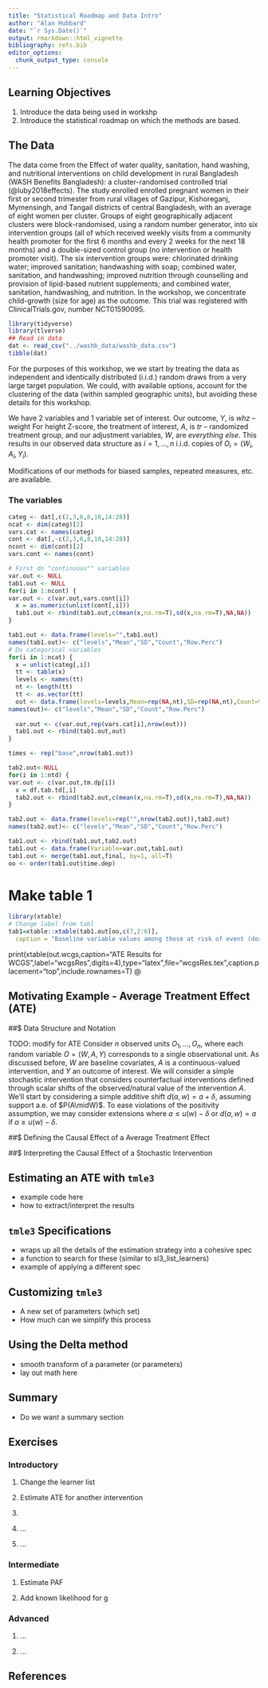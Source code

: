 ```yaml
---
title: "Statistical Roadmap and Data Intro"
author: "Alan Hubbard"
date: "`r Sys.Date()`"
output: rmarkdown::html_vignette
bibliography: refs.bib
editor_options: 
  chunk_output_type: console
---
```


## Learning Objectives
1. Introduce the data being used in workshp
2. Introduce the statistical roadmap on which the methods are based.

## The Data
The data come from the Effect of water quality, sanitation, hand washing, and
nutritional interventions on child development in rural
Bangladesh (WASH Benefits Bangladesh):
a cluster-randomised controlled trial (@luby2018effects). The study enrolled enrolled pregnant women in their first or second trimester
from rural villages of Gazipur, Kishoreganj, Mymensingh, and Tangail districts of central Bangladesh, with an average
of eight women per cluster. Groups of eight geographically adjacent clusters were block-randomised, using a random
number generator, into six intervention groups (all of which received weekly visits from a community health promoter
for the first 6 months and every 2 weeks for the next 18 months) and a double-sized control group (no intervention or
health promoter visit). The six intervention groups were: chlorinated drinking water; improved sanitation;
handwashing with soap; combined water, sanitation, and handwashing; improved nutrition through counselling and
provision of lipid-based nutrient supplements; and combined water, sanitation, handwashing, and nutrition. In the workshop, we concentrate child-growth (size for age) as the outcome.  This trial was registered with ClinicalTrials.gov, number NCT01590095.

```r
library(tidyverse)
library(tlverse)
## Read in data
dat <- read_csv("../washb_data/washb_data.csv") 
tibble(dat)
```

For the purposes of this workshop, we we start by treating the data as independent and identically distributed (i.i.d.) random draws from a very large target population.  We could, with available options,  account for the clustering of the data (within sampled geographic units), but avoiding these details for this workshop.

We have 2 variables and 1 variable set of interest.  Our outcome, $Y$, is *whz* -- weight For height Z-score, the treatment of interest, $A$, is *tr* -- randomized treatment group, and 
our adjustment variables, $W$, are *everything else*.  This results in our observed data structure as $i=1,...,n$ i.i.d. copies of $O_i = (W_i,A_i,Y_i)$. 

Modifications of our methods for biased samples, repeated measures, etc. are available. 

### The variables
```r
categ <- dat[,c(2,3,6,8,10,14:28)]
ncat <- dim(categ)[2]
vars.cat <- names(categ)
cont <- dat[,-c(2,3,6,8,10,14:28)]
ncont <- dim(cont)[2]
vars.cont <- names(cont)

# First do "continuous"" variables
var.out <- NULL
tab1.out <- NULL
for(i in 1:ncont) {
var.out <- c(var.out,vars.cont[i])
  x = as.numeric(unlist(cont[,i]))
  tab1.out <- rbind(tab1.out,c(mean(x,na.rm=T),sd(x,na.rm=T),NA,NA))
}

tab1.out <- data.frame(levels="",tab1.out)
names(tab1.out)<- c("levels","Mean","SD","Count","Row.Perc")
# Do categorical variables
for(i in 1:ncat) {
  x = unlist(categ[,i])
  tt <- table(x)
  levels <- names(tt)
  nt <- length(tt)
  tt <- as.vector(tt)
  out <- data.frame(levels=levels,Mean=rep(NA,nt),SD=rep(NA,nt),Count=tt,Row.Perc=tt/sum(tt))
names(out)<- c("levels","Mean","SD","Count","Row.Perc")
  
  var.out <- c(var.out,rep(vars.cat[i],nrow(out)))
  tab1.out <- rbind(tab1.out,out)
}

times <- rep("base",nrow(tab1.out))

tab2.out<-NULL
for(i in 1:ntd) {
var.out <- c(var.out,tm.dp[i])
  x = df.tab.td[,i]
  tab2.out <- rbind(tab2.out,c(mean(x,na.rm=T),sd(x,na.rm=T),NA,NA))
}

tab2.out <- data.frame(levels=rep("",nrow(tab2.out)),tab2.out)
names(tab2.out)<- c("levels","Mean","SD","Count","Row.Perc")

tab1.out <- rbind(tab1.out,tab2.out)
tab1.out <- data.frame(Variable=var.out,tab1.out)
tab1.out <- merge(tab1.out,final, by=1, all=T)
oo <- order(tab1.out$time.dep)
```

# Make table 1
```r
library(xtable)
# Change label from tabl
tab1=xtable::xtable(tab1.out[oo,c(7,2:6)], 
  caption = "Baseline variable values among those at risk of event (death/hemostasis) at first time interval (0.5 to 1.5 hour). Baseline variables and their means or counts and percentages. Total number of subjects enrolled is 680, and seven of those either died or achieved hemostasis by 0.5 hour after study began.", label = "table: 1", digits = 4,rownames=F)


```
print(xtable(out.wcgs,caption="ATE Results for WCGS",label="wcgsRes",digits=4),type="latex",file="wcgsRes.tex",caption.placement="top",include.rownames=T)
@
\include{wcgsRes}


## Motivating Example - Average Treatment Effect (ATE)

##$ Data Structure and Notation

TODO: modify for ATE
Consider $n$ observed units $O_1, \ldots, O_n$, where each random variable $O =
(W, A, Y)$ corresponds to a single observational unit. As discussed before, $W$
are baseline covariates, $A$ is a continuous-valued intervention, and $Y$ an
outcome of interest. We will consider a simple stochastic intervention that
considers counterfactual interventions defined through scalar shifts of the
observed/natural value of the intervention $A$. We'll start by considering a
simple additive shift $d(a,w) = a + \delta$, assuming support a.e. of
$P(A\midW)$. To ease violations of the positivity assumption, we may consider
extensions where $a \leq u(w) - \delta$ or $d(a, w) = a$ if $a \geq u(w) -
\delta$.

##$ Defining the Causal Effect of a Average Treatment Effect


##$ Interpreting the Causal Effect of a Stochastic Intervention

## Estimating an ATE with `tmle3`

* example code here
* how to extract/interpret the results


## `tmle3` Specifications

* wraps up all the details of the estimation strategy into a cohesive spec
* a function to search for these (similar to sl3_list_learners)
* example of applying a different spec

## Customizing `tmle3`

* A new set of parameters (which set)
* How much can we simplify this process

## Using the Delta method

* smooth transform of a parameter (or parameters)
* lay out math here

## Summary

* Do we want a summary section

## Exercises

### Introductory

1. Change the learner list

2. Estimate ATE for another intervention

3. 

4. ...

5. ...

### Intermediate

1. Estimate PAF 

2. Add known likelihood for g


### Advanced

1. ...

2. ...

## References

